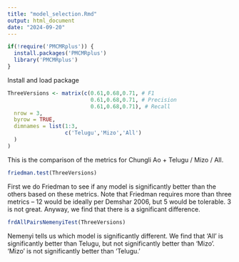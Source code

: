 ```yaml
---
title: "model_selection.Rmd"
output: html_document
date: "2024-09-20"
---
```

```r
if(!require('PMCMRplus')) {
  install.packages('PMCMRplus')
  library('PMCMRplus')
}
```
Install and load package

```r
ThreeVersions <- matrix(c(0.61,0.68,0.71, # F1
                          0.61,0.68,0.71, # Precision
                          0.61,0.68,0.71), # Recall
  nrow = 3,
  byrow = TRUE,
  dimnames = list(1:3,
                  c('Telugu','Mizo','All')
  )
)
```
This is the comparison of the metrics for Chungli Ao + Telugu / Mizo / All. 

```r
friedman.test(ThreeVersions)
```
First we do Friedman to see if any model is significantly better than the others
based on these metrics. Note that Friedman requires more than three metrics --
12 would be ideally per Demshar 2006, but 5 would be tolerable. 3 is not great.
Anyway, we find that there is a significant difference.

```r
frdAllPairsNemenyiTest(ThreeVersions)
```
Nemenyi tells us which model is significantly different. We find that 'All' is 
significantly better than Telugu, but not significantly better than 'Mizo'. 
'Mizo' is not significantly better than 'Telugu.'